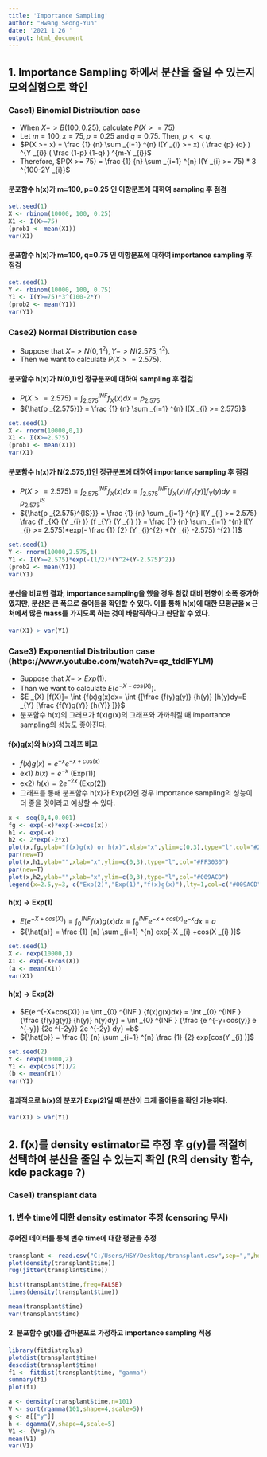 ```yaml
---
title: 'Importance Sampling'
author: "Hwang Seong-Yun"
date: '2021 1 26 '
output: html_document
---
```


## 1. Importance Sampling 하에서 분산을 줄일 수 있는지 모의실험으로 확인

### Case1) Binomial Distribution case
- When $X -> B(100,0.25)$, calculate $P(X >= 75)$
- Let $m=100,x=75,p=0.25$ and $q=0.75$. Then, $p << q$.
- $P(X >= x) = \frac  {1}  {n} \sum _{i=1} ^{n} I(Y _{i} >= x) ( \frac {p} {q}  ) ^{Y _{i}} ( \frac {1-p} {1-q} ) ^{m-Y _{i}}$
- Therefore, $P(X >= 75) = \frac  {1} {n} \sum _{i=1} ^{n} I(Y _{i} >= 75) * 3 ^{100-2Y _{i}}$

#### 분포함수 h(x)가 m=100, p=0.25 인 이항분포에 대하여 sampling 후 점검 

```r
set.seed(1)
X <- rbinom(10000, 100, 0.25)
X1 <- I(X>=75) 
(prob1 <- mean(X1))
var(X1)
```

#### 분포함수 h(x)가 m=100, q=0.75 인 이항분포에 대하여 importance sampling 후 점검

```r
set.seed(1)
Y <- rbinom(10000, 100, 0.75)
Y1 <- I(Y>=75)*3^(100-2*Y)
(prob2 <- mean(Y1))
var(Y1)
```

### Case2) Normal Distribution case
- Suppose that $X -> N(0,1 ^{2} ),Y -> N(2.575,1 ^{2} )$.
- Then we want to calculate $P(X>=2.575)$.

#### 분포함수 h(x)가 N(0,1)인 정규분포에 대하여 sampling 후 점검
- $P(X >= 2.575)= \int _{2.575} ^{INF } {f _{X} (x)dx=p _{2.575}}$ 
- ${\hat{p _{2.575}}} = \frac {1} {n} \sum _{i=1} ^{n} I(X _{i} >= 2.575)$

```r
set.seed(1)
X <- rnorm(10000,0,1)
X1 <- I(X>=2.575) 
(prob1 <- mean(X1))
var(X1)
```

#### 분포함수 h(x)가 N(2.575,1)인 정규분포에 대하여 importance sampling 후 점검
- $P(X >= 2.575)= \int _{2.575} ^{INF } {f _{X} (x)dx= \int _{2.575} ^{INF } [{{f _{X} (y)} / {f _{Y} (y)}] f _{Y} (y)dy=p _{2.575}^{IS}}}$ 
- ${\hat{p _{2.575}^{IS}}} = \frac {1} {n} \sum _{i=1} ^{n} I(Y _{i} >= 2.575) \frac {f _{X} (Y _{i} )} {f _{Y} (Y _{i} )} = \frac {1} {n} \sum _{i=1} ^{n} I(Y _{i} >= 2.575)*exp[- \frac {1} {2} (Y _{i}^{2} +(Y _{i} -2.575) ^{2} )]$

```r
set.seed(1)
Y <- rnorm(10000,2.575,1)
Y1 <- I(Y>=2.575)*exp(-(1/2)*(Y^2+(Y-2.575)^2))
(prob2 <- mean(Y1))
var(Y1)
```

#### 분산을 비교한 결과, importance sampling을 했을 경우 참값 대비 편향이 소폭 증가하였지만, 분산은 큰 폭으로 줄어듬을 확인할 수 있다. 이를 통해 h(x)에 대한 모평균을 x 근처에서 많은 mass를 가지도록 하는 것이 바람직하다고 판단할 수 있다. 

```r
var(X1) > var(Y1)
```

### Case3) Exponential Distribution case (https://www.youtube.com/watch?v=qz_tddlFYLM)
- Suppose that $X->Exp(1)$.
- Than we want to calculate $E(e ^{-X+cos(X)} )$.
- $E _{X} [f(X)]= \int {f(x)g(x)dx= \int {[\frac {f(y)g(y)} {h(y)} ]h(y)dy=E _{Y} [\frac {f(Y)g(Y)} {h(Y)} ]}}$
- 분포함수 h(x)의 그래프가 f(x)g(x)의 그래프와 가까워질 때 importance sampling의 성능도 좋아진다.

#### f(x)g(x)와 h(x)의 그래프 비교
- $f(x)g(x)=e ^{-x} e ^{-x+cos(x)}$
- ex1) $h(x)=e ^{-x}$ (Exp(1))
- ex2) $h(x)=2e ^{-2x}$ (Exp(2))
- 그래프를 통해 분포함수 h(x)가 Exp(2)인 경우 importance sampling의 성능이 더 좋을 것이라고 예상할 수 있다.

```r
x <- seq(0,4,0.001)
fg <- exp(-x)*exp(-x+cos(x))
h1 <- exp(-x)
h2 <- 2*exp(-2*x)
plot(x,fg,ylab="f(x)g(x) or h(x)",xlab="x",ylim=c(0,3),type="l",col="#228B22")
par(new=T)
plot(x,h1,ylab="",xlab="x",ylim=c(0,3),type="l",col="#FF3030")
par(new=T)
plot(x,h2,ylab="",xlab="x",ylim=c(0,3),type="l",col="#009ACD")
legend(x=2.5,y=3, c("Exp(2)","Exp(1)","f(x)g(x)"),lty=1,col=c("#009ACD","#FF3030","#228B22"))
```

#### h(x) -> Exp(1)
- $E(e ^{-X+cos(X)} )= \int _{0} ^{INF } {f(x)g(x)dx} = \int _{0} ^{INF } {e ^{-x+cos(x)} e ^{-x} dx} =a$
- ${\hat{a}} = \frac {1} {n} \sum _{i=1} ^{n} exp[-X _{i} +cos(X _{i} )]$ 

```r
set.seed(1)
X <- rexp(10000,1)
X1 <- exp(-X+cos(X))
(a <- mean(X1))
var(X1)
```

#### h(x) -> Exp(2)
- $E(e ^{-X+cos(X)} )= \int _{0} ^{INF } {f(x)g(x)dx} = \int _{0} ^{INF } {\frac {f(y)g(y)}  {h(y)} h(y)dy} = \int _{0} ^{INF } {\frac {e ^{-y+cos(y)} e ^{-y}} {2e ^{-2y}} 2e ^{-2y} dy} =b$
- ${\hat{b}} = \frac {1} {n} \sum _{i=1} ^{n} \frac {1} {2} exp[cos(Y _{i} )]$

```r
set.seed(2)
Y <- rexp(10000,2)
Y1 <- exp(cos(Y))/2
(b <- mean(Y1))
var(Y1)
```

#### 결과적으로 h(x)의 분포가 Exp(2)일 때 분산이 크게 줄어듬을 확인 가능하다. 

```r
var(X1) > var(Y1)
```


## 2. f(x)를 density estimator로 추정 후 g(y)를 적절히 선택하여 분산을 줄일 수 있는지 확인 (R의 density 함수, kde package ?)

### Case1) transplant data 

### 1. 변수 time에 대한 density estimator 추정 (censoring 무시)

#### 주어진 데이터를 통해 변수 time에 대한 평균을 추정 

```r
transplant <- read.csv("C:/Users/HSY/Desktop/transplant.csv",sep=",",header=T)
plot(density(transplant$time))
rug(jitter(transplant$time))
```

```r
hist(transplant$time,freq=FALSE)
lines(density(transplant$time))
```

```r
mean(transplant$time)
var(transplant$time)
```

#### 2. 분포함수 g(t)를 감마분포로 가정하고 importance sampling 적용

```r
library(fitdistrplus)
plotdist(transplant$time)
descdist(transplant$time)
f1 <- fitdist(transplant$time, "gamma")
summary(f1)
plot(f1)
```

```r
a <- density(transplant$time,n=101)
V <- sort(rgamma(101,shape=4,scale=5))
g <- a[["y"]]
h <- dgamma(V,shape=4,scale=5)
V1 <- (V*g)/h
mean(V1)
var(V1)
```

